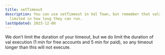 ```yaml
---
title: setTimeout
description: You can use setTimeout in Val Town, but remember that vals are
  limited in how long they can run.
lastUpdated: 2023-12-08
---
```



We don’t limit the duration of your timeout, but we do limit the duration of
val execution (1 min for free accounts and 5 min for paid), so any timeout
longer than this will not execute.
